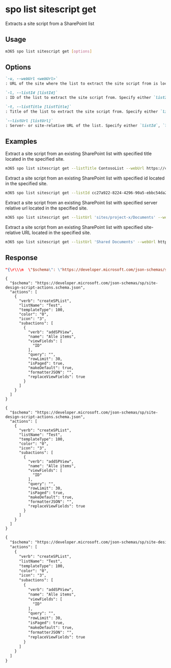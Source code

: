 
# spo list sitescript get

Extracts a site script from a SharePoint list

## Usage

```sh
m365 spo list sitescript get [options]
```

## Options

```md definition-list
`-u, --webUrl <webUrl>`
: URL of the site where the list to extract the site script from is located.

`-l, --listId [listId]`
: ID of the list to extract the site script from. Specify either `listId`, `listTitle`, or `listUrl` but not multiple.

`-t, --listTitle [listTitle]`
: Title of the list to extract the site script from. Specify either `listId`, `listTitle`, or `listUrl` but not multiple.

`--listUrl [listUrl]`
: Server- or site-relative URL of the list. Specify either `listId`, `listTitle`, or `listUrl` but not multiple.
```

<Global />

## Examples

Extract a site script from an existing SharePoint list with specified title located in the specified site.

```sh
m365 spo list sitescript get --listTitle ContosoList --webUrl https://contoso.sharepoint.com/sites/project-x
```

Extract a site script from an existing SharePoint list with specified id located in the specified site.

```sh
m365 spo list sitescript get --listId cc27a922-8224-4296-90a5-ebbc54da2e85 --webUrl https://contoso.sharepoint.com/sites/project-x
```

Extract a site script from an existing SharePoint list with specified server relative url located in the specified site.

```sh
m365 spo list sitescript get --listUrl 'sites/project-x/Documents' --webUrl https://contoso.sharepoint.com/sites/project-x
```

Extract a site script from an existing SharePoint list with specified site-relative URL located in the specified site.

```sh
m365 spo list sitescript get --listUrl 'Shared Documents' --webUrl https://contoso.sharepoint.com/sites/project-x
```

## Response

<Tabs>
  <TabItem value="JSON">

  ```json
  "{\r\\\n  \"$schema\": \"https://developer.microsoft.com/json-schemas/sp/site-design-script-actions.schema.json\",\r\\\n  \"actions\": [\r\\\n    {\r\\\n      \"verb\": \"createSPList\",\r\\\n      \"listName\": \"Test\",\r\\\n      \"templateType\": 100,\r\\\n      \"color\": \"0\",\r\\\n      \"icon\": \"3\",\r\\\n      \"subactions\": [\r\\\n        {\r\\\n          \"verb\": \"addSPFieldXml\",\r\\\n          \"schemaXml\": \"<Field ID=\\\"{fa564e0f-0c70-4ab9-b863-0177e6ddd247}\\\" Type=\\\"Text\\\" Name=\\\"Title\\\" DisplayName=\\\"Title\\\" Required=\\\"TRUE\\\" SourceID=\\\"http://schemas.microsoft.com/sharepoint/v3\\\" StaticName=\\\"Title\\\" FromBaseType=\\\"TRUE\\\" MaxLength=\\\"255\\\" />\"\r\\\n        },\r\\\n        {\r\\\n          \"verb\": \"addSPFieldXml\",\r\\\n          \"schemaXml\": \"<Field ID=\\\"{b77cdbcf-5dce-4937-85a7-9fc202705c91}\\\" Group=\\\"_Hidden\\\" SourceID=\\\"http://schemas.microsoft.com/sharepoint/v4\\\" Name=\\\"IconOverlay\\\" StaticName=\\\"IconOverlay\\\" DisplayName=\\\"IconOverlay\\\" Type=\\\"Text\\\" Required=\\\"FALSE\\\" Hidden=\\\"TRUE\\\" />\"\r\\\n        },\r\\\n        {\r\\\n          \"verb\": \"addSPFieldXml\",\r\\\n          \"schemaXml\": \"<Field CustomFormatter=\\\"{&quot;elmType&quot;:&quot;div&quot;,&quot;style&quot;:{&quot;flex-wrap&quot;:&quot;wrap&quot;,&quot;display&quot;:&quot;flex&quot;},&quot;children&quot;:[{&quot;elmType&quot;:&quot;div&quot;,&quot;style&quot;:{&quot;box-sizing&quot;:&quot;border-box&quot;,&quot;padding&quot;:&quot;4px 8px 5px 8px&quot;,&quot;overflow&quot;:&quot;hidden&quot;,&quot;text-overflow&quot;:&quot;ellipsis&quot;,&quot;display&quot;:&quot;flex&quot;,&quot;border-radius&quot;:&quot;16px&quot;,&quot;height&quot;:&quot;24px&quot;,&quot;align-items&quot;:&quot;center&quot;,&quot;white-space&quot;:&quot;nowrap&quot;,&quot;margin&quot;:&quot;4px 4px 4px 4px&quot;},&quot;attributes&quot;:{&quot;class&quot;:{&quot;operator&quot;:&quot;:&quot;,&quot;operands&quot;:[{&quot;operator&quot;:&quot;==&quot;,&quot;operands&quot;:[&quot;@currentField&quot;,&quot;Choice 1&quot;]},&quot;sp-css-backgroundColor-BgCornflowerBlue sp-field-fontSizeSmall sp-css-color-CornflowerBlueFont&quot;,{&quot;operator&quot;:&quot;:&quot;,&quot;operands&quot;:[{&quot;operator&quot;:&quot;==&quot;,&quot;operands&quot;:[&quot;@currentField&quot;,&quot;Choice 2&quot;]},&quot;sp-css-backgroundColor-BgMintGreen sp-field-fontSizeSmall sp-css-color-MintGreenFont&quot;,{&quot;operator&quot;:&quot;:&quot;,&quot;operands&quot;:[{&quot;operator&quot;:&quot;==&quot;,&quot;operands&quot;:[&quot;@currentField&quot;,&quot;Keuze 3&quot;]},&quot;sp-css-backgroundColor-BgGold sp-field-fontSizeSmall sp-css-color-GoldFont&quot;,{&quot;operator&quot;:&quot;:&quot;,&quot;operands&quot;:[{&quot;operator&quot;:&quot;==&quot;,&quot;operands&quot;:[&quot;@currentField&quot;,&quot;&quot;]},&quot;&quot;,&quot;sp-field-borderAllRegular sp-field-borderAllSolid sp-css-borderColor-neutralSecondary&quot;]}]}]}]}},&quot;txtContent&quot;:&quot;@currentField&quot;}],&quot;templateId&quot;:&quot;BgColorChoicePill&quot;}\\\" DisplayName=\\\"SingleChoiceField\\\" FillInChoice=\\\"FALSE\\\" Format=\\\"Dropdown\\\" IsModern=\\\"TRUE\\\" Name=\\\"SingleChoiceField\\\" Title=\\\"SingleChoiceField\\\" Type=\\\"Choice\\\" ID=\\\"{9a802215-bf97-4a0d-8268-45785f054711}\\\" StaticName=\\\"SingleChoiceField\\\"><CHOICES><CHOICE>Choice 1</CHOICE><CHOICE>Choice 2</CHOICE><CHOICE>Keuze 3</CHOICE></CHOICES></Field>\"\r\\\n        },\r\\\n        {\r\\\n          \"verb\": \"addSPFieldXml\",\r\\\n          \"schemaXml\": \"<Field CustomFormatter=\\\"{&quot;elmType&quot;:&quot;div&quot;,&quot;style&quot;:{&quot;flex-wrap&quot;:&quot;wrap&quot;,&quot;display&quot;:&quot;flex&quot;},&quot;children&quot;:[{&quot;forEach&quot;:&quot;__INTERNAL__ in @currentField&quot;,&quot;elmType&quot;:&quot;div&quot;,&quot;style&quot;:{&quot;box-sizing&quot;:&quot;border-box&quot;,&quot;padding&quot;:&quot;4px 8px 5px 8px&quot;,&quot;overflow&quot;:&quot;hidden&quot;,&quot;text-overflow&quot;:&quot;ellipsis&quot;,&quot;display&quot;:&quot;flex&quot;,&quot;border-radius&quot;:&quot;16px&quot;,&quot;height&quot;:&quot;24px&quot;,&quot;align-items&quot;:&quot;center&quot;,&quot;white-space&quot;:&quot;nowrap&quot;,&quot;margin&quot;:&quot;4px 4px 4px 4px&quot;},&quot;attributes&quot;:{&quot;class&quot;:{&quot;operator&quot;:&quot;:&quot;,&quot;operands&quot;:[{&quot;operator&quot;:&quot;==&quot;,&quot;operands&quot;:[&quot;[$__INTERNAL__]&quot;,&quot;Choice 1&quot;]},&quot;sp-css-backgroundColor-BgCornflowerBlue sp-css-color-CornflowerBlueFont&quot;,{&quot;operator&quot;:&quot;:&quot;,&quot;operands&quot;:[{&quot;operator&quot;:&quot;==&quot;,&quot;operands&quot;:[&quot;[$__INTERNAL__]&quot;,&quot;Choice 2&quot;]},&quot;sp-css-backgroundColor-BgMintGreen sp-css-color-MintGreenFont&quot;,{&quot;operator&quot;:&quot;:&quot;,&quot;operands&quot;:[{&quot;operator&quot;:&quot;==&quot;,&quot;operands&quot;:[&quot;[$__INTERNAL__]&quot;,&quot;Keuze 3&quot;]},&quot;sp-css-backgroundColor-BgGold sp-css-color-GoldFont&quot;,&quot;sp-field-borderAllRegular sp-field-borderAllSolid sp-css-borderColor-neutralSecondary&quot;]}]}]}},&quot;txtContent&quot;:&quot;[$__INTERNAL__]&quot;}],&quot;templateId&quot;:&quot;BgColorChoicePill&quot;}\\\" DisplayName=\\\"MultiChoiceField\\\" FillInChoice=\\\"FALSE\\\" Format=\\\"Dropdown\\\" IsModern=\\\"TRUE\\\" Name=\\\"MultiChoiceField\\\" Title=\\\"MultiChoiceField\\\" Type=\\\"MultiChoice\\\" ID=\\\"{c4d18d33-4785-4e28-8fe4-fca269d7318d}\\\" StaticName=\\\"MultiChoiceField\\\"><CHOICES><CHOICE>Choice 1</CHOICE><CHOICE>Choice 2</CHOICE><CHOICE>Keuze 3</CHOICE></CHOICES></Field>\"\r\\\n        },\r\\\n        {\r\\\n          \"verb\": \"addSPFieldXml\",\r\\\n          \"schemaXml\": \"<Field Type=\\\"TaxonomyFieldType\\\" DisplayName=\\\"SingleMetadataField\\\" ShowField=\\\"Term1033\\\" ID=\\\"{29b00c9c-acd6-4ef4-b1b8-84e4e557092b}\\\" StaticName=\\\"SingleMetadataField\\\" Name=\\\"SingleMetadataField\\\" CustomFormatter=\\\"\\\" EnforceUniqueValues=\\\"FALSE\\\" Required=\\\"FALSE\\\" Group=\\\"\\\" Hidden=\\\"FALSE\\\" ReadOnly=\\\"FALSE\\\" PITarget=\\\"\\\" PrimaryPITarget=\\\"\\\" PIAttribute=\\\"\\\" PrimaryPIAttribute=\\\"\\\" Aggregation=\\\"\\\" Node=\\\"\\\"><Default /><Customization><ArrayOfProperty><Property><Name>SspId</Name><Value xmlns:q1=\\\"http://www.w3.org/2001/XMLSchema\\\" p4:type=\\\"q1:string\\\" xmlns:p4=\\\"http://www.w3.org/2001/XMLSchema-instance\\\">5eb73991-e926-4819-84e6-7c41b553137f</Value></Property><Property><Name>GroupId</Name></Property><Property><Name>TermSetId</Name><Value xmlns:q2=\\\"http://www.w3.org/2001/XMLSchema\\\" p4:type=\\\"q2:string\\\" xmlns:p4=\\\"http://www.w3.org/2001/XMLSchema-instance\\\">8ed8c9ea-7052-4c1d-a4d7-b9c10bffea6f</Value></Property><Property><Name>AnchorId</Name><Value xmlns:q3=\\\"http://www.w3.org/2001/XMLSchema\\\" p4:type=\\\"q3:string\\\" xmlns:p4=\\\"http://www.w3.org/2001/XMLSchema-instance\\\">00000000-0000-0000-0000-000000000000</Value></Property><Property><Name>UserCreated</Name><Value xmlns:q4=\\\"http://www.w3.org/2001/XMLSchema\\\" p4:type=\\\"q4:boolean\\\" xmlns:p4=\\\"http://www.w3.org/2001/XMLSchema-instance\\\">false</Value></Property><Property><Name>Open</Name><Value xmlns:q5=\\\"http://www.w3.org/2001/XMLSchema\\\" p4:type=\\\"q5:boolean\\\" xmlns:p4=\\\"http://www.w3.org/2001/XMLSchema-instance\\\">true</Value></Property><Property><Name>IsPathRendered</Name><Value xmlns:q7=\\\"http://www.w3.org/2001/XMLSchema\\\" p4:type=\\\"q7:boolean\\\" xmlns:p4=\\\"http://www.w3.org/2001/XMLSchema-instance\\\">false</Value></Property><Property><Name>IsKeyword</Name><Value xmlns:q8=\\\"http://www.w3.org/2001/XMLSchema\\\" p4:type=\\\"q8:boolean\\\" xmlns:p4=\\\"http://www.w3.org/2001/XMLSchema-instance\\\">false</Value></Property><Property><Name>TargetTemplate</Name></Property><Property><Name>CreateValuesInEditForm</Name><Value xmlns:q9=\\\"http://www.w3.org/2001/XMLSchema\\\" p4:type=\\\"q9:boolean\\\" xmlns:p4=\\\"http://www.w3.org/2001/XMLSchema-instance\\\">false</Value></Property><Property><Name>IsDocTagsEnabled</Name></Property><Property><Name>FilterAssemblyStrongName</Name><Value xmlns:q10=\\\"http://www.w3.org/2001/XMLSchema\\\" p4:type=\\\"q10:string\\\" xmlns:p4=\\\"http://www.w3.org/2001/XMLSchema-instance\\\">Microsoft.SharePoint.Taxonomy, Version=16.0.0.0, Culture=neutral, PublicKeyToken=71e9bce111e9429c</Value></Property><Property><Name>FilterClassName</Name><Value xmlns:q11=\\\"http://www.w3.org/2001/XMLSchema\\\" p4:type=\\\"q11:string\\\" xmlns:p4=\\\"http://www.w3.org/2001/XMLSchema-instance\\\">Microsoft.SharePoint.Taxonomy.TaxonomyField</Value></Property><Property><Name>FilterMethodName</Name><Value xmlns:q12=\\\"http://www.w3.org/2001/XMLSchema\\\" p4:type=\\\"q12:string\\\" xmlns:p4=\\\"http://www.w3.org/2001/XMLSchema-instance\\\">GetFilteringHtml</Value></Property><Property><Name>FilterJavascriptProperty</Name><Value xmlns:q13=\\\"http://www.w3.org/2001/XMLSchema\\\" p4:type=\\\"q13:string\\\" xmlns:p4=\\\"http://www.w3.org/2001/XMLSchema-instance\\\">FilteringJavascript</Value></Property></ArrayOfProperty></Customization></Field>\"\r\\\n        },\r\\\n        {\r\\\n          \"verb\": \"addSPFieldXml\",\r\\\n          \"schemaXml\": \"<Field Type=\\\"TaxonomyFieldTypeMulti\\\" DisplayName=\\\"MultiMetadataField\\\" ShowField=\\\"Term1033\\\" ID=\\\"{b1841001-0027-4934-899c-d69a928f35f6}\\\" StaticName=\\\"MultiMetadataField\\\" Name=\\\"MultiMetadataField\\\" CustomFormatter=\\\"\\\" EnforceUniqueValues=\\\"FALSE\\\" Required=\\\"FALSE\\\" Mult=\\\"TRUE\\\" Sortable=\\\"FALSE\\\"><Default /><Customization><ArrayOfProperty><Property><Name>SspId</Name><Value xmlns:q1=\\\"http://www.w3.org/2001/XMLSchema\\\" p4:type=\\\"q1:string\\\" xmlns:p4=\\\"http://www.w3.org/2001/XMLSchema-instance\\\">5eb73991-e926-4819-84e6-7c41b553137f</Value></Property><Property><Name>GroupId</Name></Property><Property><Name>TermSetId</Name><Value xmlns:q2=\\\"http://www.w3.org/2001/XMLSchema\\\" p4:type=\\\"q2:string\\\" xmlns:p4=\\\"http://www.w3.org/2001/XMLSchema-instance\\\">8ed8c9ea-7052-4c1d-a4d7-b9c10bffea6f</Value></Property><Property><Name>AnchorId</Name><Value xmlns:q3=\\\"http://www.w3.org/2001/XMLSchema\\\" p4:type=\\\"q3:string\\\" xmlns:p4=\\\"http://www.w3.org/2001/XMLSchema-instance\\\">00000000-0000-0000-0000-000000000000</Value></Property><Property><Name>UserCreated</Name><Value xmlns:q4=\\\"http://www.w3.org/2001/XMLSchema\\\" p4:type=\\\"q4:boolean\\\" xmlns:p4=\\\"http://www.w3.org/2001/XMLSchema-instance\\\">false</Value></Property><Property><Name>Open</Name><Value xmlns:q5=\\\"http://www.w3.org/2001/XMLSchema\\\" p4:type=\\\"q5:boolean\\\" xmlns:p4=\\\"http://www.w3.org/2001/XMLSchema-instance\\\">true</Value></Property><Property><Name>IsPathRendered</Name><Value xmlns:q7=\\\"http://www.w3.org/2001/XMLSchema\\\" p4:type=\\\"q7:boolean\\\" xmlns:p4=\\\"http://www.w3.org/2001/XMLSchema-instance\\\">false</Value></Property><Property><Name>IsKeyword</Name><Value xmlns:q8=\\\"http://www.w3.org/2001/XMLSchema\\\" p4:type=\\\"q8:boolean\\\" xmlns:p4=\\\"http://www.w3.org/2001/XMLSchema-instance\\\">false</Value></Property><Property><Name>TargetTemplate</Name></Property><Property><Name>CreateValuesInEditForm</Name><Value xmlns:q9=\\\"http://www.w3.org/2001/XMLSchema\\\" p4:type=\\\"q9:boolean\\\" xmlns:p4=\\\"http://www.w3.org/2001/XMLSchema-instance\\\">false</Value></Property><Property><Name>IsDocTagsEnabled</Name></Property><Property><Name>FilterAssemblyStrongName</Name><Value xmlns:q10=\\\"http://www.w3.org/2001/XMLSchema\\\" p4:type=\\\"q10:string\\\" xmlns:p4=\\\"http://www.w3.org/2001/XMLSchema-instance\\\">Microsoft.SharePoint.Taxonomy, Version=16.0.0.0, Culture=neutral, PublicKeyToken=71e9bce111e9429c</Value></Property><Property><Name>FilterClassName</Name><Value xmlns:q11=\\\"http://www.w3.org/2001/XMLSchema\\\" p4:type=\\\"q11:string\\\" xmlns:p4=\\\"http://www.w3.org/2001/XMLSchema-instance\\\">Microsoft.SharePoint.Taxonomy.TaxonomyField</Value></Property><Property><Name>FilterMethodName</Name><Value xmlns:q12=\\\"http://www.w3.org/2001/XMLSchema\\\" p4:type=\\\"q12:string\\\" xmlns:p4=\\\"http://www.w3.org/2001/XMLSchema-instance\\\">GetFilteringHtml</Value></Property><Property><Name>FilterJavascriptProperty</Name><Value xmlns:q13=\\\"http://www.w3.org/2001/XMLSchema\\\" p4:type=\\\"q13:string\\\" xmlns:p4=\\\"http://www.w3.org/2001/XMLSchema-instance\\\">FilteringJavascript</Value></Property></ArrayOfProperty></Customization></Field>\"\r\\\n        },\r\\\n        {\r\\\n          \"verb\": \"addSPFieldXml\",\r\\\n          \"schemaXml\": \"<Field DisplayName=\\\"SinglePeopleField\\\" Format=\\\"Dropdown\\\" IsModern=\\\"TRUE\\\" List=\\\"UserInfo\\\" Name=\\\"SinglePeopleField\\\" Title=\\\"SinglePeopleField\\\" Type=\\\"User\\\" UserSelectionMode=\\\"0\\\" UserSelectionScope=\\\"0\\\" ID=\\\"{992ba361-cf48-4c97-bf1e-c396db955e83}\\\" StaticName=\\\"SinglePeopleField\\\" />\"\r\\\n        },\r\\\n        {\r\\\n          \"verb\": \"addSPFieldXml\",\r\\\n          \"schemaXml\": \"<Field DisplayName=\\\"MultiPeopleField\\\" Format=\\\"Dropdown\\\" IsModern=\\\"TRUE\\\" List=\\\"UserInfo\\\" Mult=\\\"TRUE\\\" Name=\\\"MultiPeopleField\\\" Title=\\\"MultiPeopleField\\\" Type=\\\"UserMulti\\\" UserSelectionMode=\\\"0\\\" UserSelectionScope=\\\"0\\\" ID=\\\"{a0472ca6-203b-49c0-8fef-92777426e501}\\\" StaticName=\\\"MultiPeopleField\\\" />\"\r\\\n        },\r\\\n        {\r\\\n          \"verb\": \"addSPFieldXml\",\r\\\n          \"schemaXml\": \"<Field DisplayName=\\\"CustomHyperlink\\\" Format=\\\"Hyperlink\\\" IsModern=\\\"TRUE\\\" Name=\\\"CustomHyperlink\\\" Title=\\\"CustomHyperlink\\\" Type=\\\"URL\\\" ID=\\\"{9a9d8ba3-bbdc-467c-9a5d-9e8c3c73d85b}\\\" StaticName=\\\"CustomHyperlink\\\" />\"\r\\\n        },\r\\\n        {\r\\\n          \"verb\": \"addSPFieldXml\",\r\\\n          \"schemaXml\": \"<Field CommaSeparator=\\\"TRUE\\\" CustomUnitOnRight=\\\"TRUE\\\" DisplayName=\\\"NumberField\\\" Format=\\\"Dropdown\\\" IsModern=\\\"TRUE\\\" Name=\\\"NumberField\\\" Percentage=\\\"FALSE\\\" Title=\\\"NumberField\\\" Type=\\\"Number\\\" Unit=\\\"None\\\" ID=\\\"{57b7fd13-0d94-4c76-a57b-3b3224461f70}\\\" StaticName=\\\"NumberField\\\" />\"\r\\\n        },\r\\\n        {\r\\\n          \"verb\": \"addSPFieldXml\",\r\\\n          \"schemaXml\": \"<Field ID=\\\"{82642ec8-ef9b-478f-acf9-31f7d45fbc31}\\\" ReadOnly=\\\"TRUE\\\" Type=\\\"Computed\\\" Name=\\\"LinkTitle\\\" DisplayName=\\\"Titel\\\" DisplayNameSrcField=\\\"Title\\\" ClassInfo=\\\"Menu\\\" AuthoringInfo=\\\"(linked to item with edit menu)\\\" ListItemMenuAllowed=\\\"Required\\\" LinkToItemAllowed=\\\"Prohibited\\\" SourceID=\\\"http://schemas.microsoft.com/sharepoint/v3\\\" StaticName=\\\"LinkTitle\\\" FromBaseType=\\\"TRUE\\\"><FieldRefs><FieldRef Name=\\\"Title\\\" /><FieldRef Name=\\\"LinkTitleNoMenu\\\" /><FieldRef Name=\\\"_EditMenuTableStart2\\\" /><FieldRef Name=\\\"_EditMenuTableEnd\\\" /></FieldRefs><DisplayPattern><FieldSwitch><Expr><GetVar Name=\\\"FreeForm\\\" /></Expr><Case Value=\\\"TRUE\\\"><Field Name=\\\"LinkTitleNoMenu\\\" /></Case><Default><HTML><![CDATA[<div class=\\\"ms-vb itx\\\" onmouseover=\\\"OnItem(this)\\\" CTXName=\\\"ctx]]></HTML><Field Name=\\\"_EditMenuTableStart2\\\" /><HTML><![CDATA[\\\">]]></HTML><Field Name=\\\"LinkTitleNoMenu\\\" /><HTML><![CDATA[</div>]]></HTML><HTML><![CDATA[<div class=\\\"s4-ctx\\\" onmouseover=\\\"OnChildItem(this.parentNode); return false;\\\">]]></HTML><HTML><![CDATA[<span>&nbsp;</span>]]></HTML><HTML><![CDATA[<a onfocus=\\\"OnChildItem(this.parentNode.parentNode); return false;\\\" onclick=\\\"PopMenuFromChevron(event); return false;\\\" href=\\\"javascript:;\\\" title=\\\"Open Menu\\\"></a>]]></HTML><HTML><![CDATA[<span>&nbsp;</span>]]></HTML><HTML><![CDATA[</div>]]></HTML></Default></FieldSwitch></DisplayPattern></Field>\"\r\\\n        },\r\\\n        {\r\\\n          \"verb\": \"addSPFieldXml\",\r\\\n          \"schemaXml\": \"<Field ID=\\\"{f9a44731-84eb-43a4-9973-cd2953ad8646}\\\" Name=\\\"_vti_ItemDeclaredRecord\\\" StaticName=\\\"_vti_ItemDeclaredRecord\\\" DisplayName=\\\"Declared Record\\\" SourceID=\\\"http://schemas.microsoft.com/sharepoint/v3\\\" Group=\\\"Document and Record Management Columns\\\" Type=\\\"DateTime\\\" Indexed=\\\"FALSE\\\" Hidden=\\\"FALSE\\\" CanToggleHidden=\\\"TRUE\\\" ShowInNewForm=\\\"FALSE\\\" ShowInEditForm=\\\"FALSE\\\" ShowInFileDlg=\\\"FALSE\\\" ShowInDisplayForm=\\\"TRUE\\\" Required=\\\"FALSE\\\" Sealed=\\\"TRUE\\\" ReadOnly=\\\"TRUE\\\" />\"\r\\\n        },\r\\\n        {\r\\\n          \"verb\": \"addSPFieldXml\",\r\\\n          \"schemaXml\": \"<Field ID=\\\"{3afcc5c7-c6ef-44f8-9479-3561d72f9e8e}\\\" Name=\\\"_vti_ItemHoldRecordStatus\\\" StaticName=\\\"_vti_ItemHoldRecordStatus\\\" DisplayName=\\\"Hold and Record Status\\\" SourceID=\\\"http://schemas.microsoft.com/sharepoint/v3\\\" Group=\\\"Document and Record Management Columns\\\" Type=\\\"Integer\\\" Min=\\\"0\\\" Max=\\\"32\\\" Decimals=\\\"0\\\" Indexed=\\\"TRUE\\\" Hidden=\\\"TRUE\\\" CanToggleHidden=\\\"FALSE\\\" ShowInNewForm=\\\"FALSE\\\" ShowInEditForm=\\\"FALSE\\\" ShowInFileDlg=\\\"FALSE\\\" ShowInDisplayForm=\\\"FALSE\\\" Required=\\\"FALSE\\\" Sealed=\\\"TRUE\\\" ReadOnly=\\\"TRUE\\\" Description=\\\"\\\" />\"\r\\\n        },\r\\\n        {\r\\\n          \"verb\": \"addSPFieldXml\",\r\\\n          \"schemaXml\": \"<Field Type=\\\"Note\\\" DisplayName=\\\"SingleMetadataField_0\\\" StaticName=\\\"i9b00c9cacd64ef4b1b884e4e557092b\\\" Name=\\\"i9b00c9cacd64ef4b1b884e4e557092b\\\" ID=\\\"{655fadc8-4d62-49d8-bd3f-8c25ea0c2cce}\\\" ShowInViewForms=\\\"FALSE\\\" Required=\\\"FALSE\\\" Hidden=\\\"TRUE\\\" CanToggleHidden=\\\"TRUE\\\" />\"\r\\\n        },\r\\\n        {\r\\\n          \"verb\": \"addSPLookupFieldXml\",\r\\\n          \"schemaXml\": \"<Field Type=\\\"LookupMulti\\\" DisplayName=\\\"Taxonomy Catch All Column\\\" StaticName=\\\"TaxCatchAll\\\" Name=\\\"TaxCatchAll\\\" ID=\\\"{f3b0adf9-c1a2-4b02-920d-943fba4b3611}\\\" ShowInViewForms=\\\"FALSE\\\" Required=\\\"FALSE\\\" Hidden=\\\"TRUE\\\" CanToggleHidden=\\\"TRUE\\\" ShowField=\\\"CatchAllData\\\" Mult=\\\"TRUE\\\" Sortable=\\\"FALSE\\\" AllowDeletion=\\\"TRUE\\\" Sealed=\\\"TRUE\\\" />\",\r\\\n          \"targetListName\": \"TaxonomyHiddenList\"\r\\\n        },\r\\\n        {\r\\\n          \"verb\": \"addSPFieldXml\",\r\\\n          \"schemaXml\": \"<Field Type=\\\"Note\\\" DisplayName=\\\"MultiMetadataField_0\\\" StaticName=\\\"b184100100274934899cd69a928f35f6\\\" Name=\\\"b184100100274934899cd69a928f35f6\\\" ID=\\\"{c46e453f-0142-4231-8a29-e15df0832c39}\\\" ShowInViewForms=\\\"FALSE\\\" Required=\\\"FALSE\\\" Hidden=\\\"TRUE\\\" CanToggleHidden=\\\"TRUE\\\" />\"\r\\\n        },\r\\\n        {\r\\\n          \"verb\": \"addContentType\",\r\\\n          \"name\": \"Item\",\r\\\n          \"id\": \"0x01\",\r\\\n          \"fieldRefsXml\": [\r\\\n            \"<FieldRef ID=\\\"{fa564e0f-0c70-4ab9-b863-0177e6ddd247}\\\" Name=\\\"Title\\\" />\",\r\\\n            \"<FieldRef ID=\\\"{82642ec8-ef9b-478f-acf9-31f7d45fbc31}\\\" Name=\\\"LinkTitle\\\" DisplayName=\\\"Titel\\\" ReadOnly=\\\"TRUE\\\" />\",\r\\\n            \"<FieldRef ID=\\\"{b77cdbcf-5dce-4937-85a7-9fc202705c91}\\\" Name=\\\"IconOverlay\\\" Required=\\\"FALSE\\\" />\",\r\\\n            \"<FieldRef ID=\\\"{f9a44731-84eb-43a4-9973-cd2953ad8646}\\\" Name=\\\"_vti_ItemDeclaredRecord\\\" Required=\\\"FALSE\\\" ReadOnly=\\\"TRUE\\\" />\",\r\\\n            \"<FieldRef ID=\\\"{3afcc5c7-c6ef-44f8-9479-3561d72f9e8e}\\\" Name=\\\"_vti_ItemHoldRecordStatus\\\" DisplayName=\\\"Hold and Record Status\\\" Required=\\\"FALSE\\\" Hidden=\\\"TRUE\\\" ShowInNewForm=\\\"FALSE\\\" ShowInEditForm=\\\"FALSE\\\" ShowInDisplayForm=\\\"FALSE\\\" ShowInFileDlg=\\\"FALSE\\\" ReadOnly=\\\"TRUE\\\" />\",\r\\\n            \"<FieldRef ID=\\\"{9a802215-bf97-4a0d-8268-45785f054711}\\\" Name=\\\"SingleChoiceField\\\" />\",\r\\\n\"<FieldRef ID=\\\"{c4d18d33-4785-4e28-8fe4-fca269d7318d}\\\" Name=\\\"MultiChoiceField\\\" />\",\r\\\n            \"<FieldRef ID=\\\"{29b00c9c-acd6-4ef4-b1b8-84e4e557092b}\\\" Name=\\\"SingleMetadataField\\\" DisplayName=\\\"SingleMetadataField\\\" Required=\\\"FALSE\\\" Hidden=\\\"FALSE\\\" ReadOnly=\\\"FALSE\\\" PITarget=\\\"\\\" PrimaryPITarget=\\\"\\\" PIAttribute=\\\"\\\" PrimaryPIAttribute=\\\"\\\" Aggregation=\\\"\\\" Node=\\\"\\\" />\",\r\\\n            \"<FieldRef ID=\\\"{655fadc8-4d62-49d8-bd3f-8c25ea0c2cce}\\\" Name=\\\"i9b00c9cacd64ef4b1b884e4e557092b\\\" Required=\\\"FALSE\\\" />\",\r\\\n            \"<FieldRef ID=\\\"{f3b0adf9-c1a2-4b02-920d-943fba4b3611}\\\" Name=\\\"TaxCatchAll\\\" Required=\\\"FALSE\\\" />\",\r\\\n            \"<FieldRef ID=\\\"{b1841001-0027-4934-899c-d69a928f35f6}\\\" Name=\\\"MultiMetadataField\\\" DisplayName=\\\"MultiMetadataField\\\" Required=\\\"FALSE\\\" />\",\r\\\n            \"<FieldRef ID=\\\"{c46e453f-0142-4231-8a29-e15df0832c39}\\\" Name=\\\"b184100100274934899cd69a928f35f6\\\" Required=\\\"FALSE\\\" />\",\r\\\n            \"<FieldRef ID=\\\"{992ba361-cf48-4c97-bf1e-c396db955e83}\\\" Name=\\\"SinglePeopleField\\\" />\",\r\\\n            \"<FieldRef ID=\\\"{a0472ca6-203b-49c0-8fef-92777426e501}\\\" Name=\\\"MultiPeopleField\\\" />\",\r\\\n\"<FieldRef ID=\\\"{9a9d8ba3-bbdc-467c-9a5d-9e8c3c73d85b}\\\" Name=\\\"CustomHyperlink\\\" />\",\r\\\n            \"<FieldRef ID=\\\"{57b7fd13-0d94-4c76-a57b-3b3224461f70}\\\" Name=\\\"NumberField\\\" />\"\r\\\n          ]\r\\\n        },\r\\\n        {\r\\\n          \"verb\": \"addContentType\",\r\\\n          \"name\": \"Folder\",\r\\\n          \"id\": \"0x0120\"\r\\\n        },\r\\\n        {\r\\\n          \"verb\": \"addSPView\",\r\\\n          \"name\": \"Alle items\",\r\\\n          \"viewFields\": [\r\\\n            \"ID\",\r\\\n            \"LinkTitle\",\r\\\n            \"SingleChoiceField\",\r\\\n            \"MultiChoiceField\",\r\\\n            \"SingleMetadataField\",\r\\\n            \"MultiMetadataField\",\r\\\n            \"SinglePeopleField\",\r\\\n            \"MultiPeopleField\",\r\\\n            \"CustomHyperlink\",\r\\\n            \"NumberField\"\r\\\n          ],\r\\\n          \"query\": \"\",\r\\\n          \"rowLimit\": 30,\r\\\n          \"isPaged\": true,\r\\\n          \"makeDefault\": true,\r\\\n          \"formatterJSON\": \"\",\r\\\n          \"replaceViewFields\": true\r\\\n        }\r\\\n      ]\r\\\n    }\r\\\n  ]\r\\\n}"
  ```

  </TabItem>
  <TabItem value="Text">

  ```text
  {
    "$schema": "https://developer.microsoft.com/json-schemas/sp/site-design-script-actions.schema.json",
    "actions": [
      {
        "verb": "createSPList",
        "listName": "Test",
        "templateType": 100,
        "color": "0",
        "icon": "3",
        "subactions": [
          {
            "verb": "addSPView",
            "name": "Alle items",
            "viewFields": [
              "ID"
            ],
            "query": "",
            "rowLimit": 30,
            "isPaged": true,
            "makeDefault": true,
            "formatterJSON": "",
            "replaceViewFields": true
          }
        ]
      }
    ]
  }
  ```

  </TabItem>
  <TabItem value="CSV">

  ```csv
  {
    "$schema": "https://developer.microsoft.com/json-schemas/sp/site-design-script-actions.schema.json",
    "actions": [
      {
        "verb": "createSPList",
        "listName": "Test",
        "templateType": 100,
        "color": "0",
        "icon": "3",
        "subactions": [
          {
            "verb": "addSPView",
            "name": "Alle items",
            "viewFields": [
              "ID"
            ],
            "query": "",
            "rowLimit": 30,
            "isPaged": true,
            "makeDefault": true,
            "formatterJSON": "",
            "replaceViewFields": true
          }
        ]
      }
    ]
  }
  ```

  </TabItem>
  <TabItem value="Markdown">

  ```md
  {
    "$schema": "https://developer.microsoft.com/json-schemas/sp/site-design-script-actions.schema.json",
    "actions": [
      {
        "verb": "createSPList",
        "listName": "Test",
        "templateType": 100,
        "color": "0",
        "icon": "3",
        "subactions": [
          {
            "verb": "addSPView",
            "name": "Alle items",
            "viewFields": [
              "ID"
            ],
            "query": "",
            "rowLimit": 30,
            "isPaged": true,
            "makeDefault": true,
            "formatterJSON": "",
            "replaceViewFields": true
          }
        ]
      }
    ]
  }
  ```

  </TabItem>
</Tabs>


